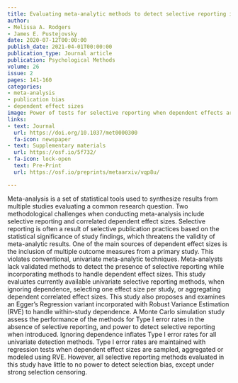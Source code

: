 ```yaml
---
title: Evaluating meta-analytic methods to detect selective reporting in the presence of dependent effect sizes
author:
- Melissa A. Rodgers
- James E. Pustejovsky
date: 2020-07-12T00:00:00
publish_date: 2021-04-01T00:00:00
publication_type: Journal article
publication: Psychological Methods
volume: 26
issue: 2
pages: 141-160
categories:
- meta-analysis
- publication bias
- dependent effect sizes
image: Power of tests for selective reporting when dependent effects are aggregated or handled using Robust Variance Estimation (RVE) or Multi-Level Meta-Analysis (MLMA), for samples of $k = 80$ studies and between study correlation of $\rho = 0.4$. Gray bands indicate tests with excess Type-I error.
links:
- text: Journal
  url: https://doi.org/10.1037/met0000300
  fa-icon: newspaper
- text: Supplementary materials
  url: https://osf.io/5f732/
- fa-icon: lock-open
  text: Pre-Print
  url: https://osf.io/preprints/metaarxiv/vqp8u/

---
```



Meta-analysis is a set of statistical tools used to synthesize results from multiple studies evaluating a common research question. Two methodological challenges when conducting meta-analysis include selective reporting and correlated dependent effect sizes. Selective reporting is often a result of selective publication practices based on the statistical significance of study findings, which threatens the validity of meta-analytic results. One of the main sources of dependent effect sizes is the inclusion of multiple outcome measures from a primary study. This violates conventional, univariate meta-analytic techniques. Meta-analysts lack validated methods to detect the presence of selective reporting while incorporating methods to handle dependent effect sizes. This study evaluates currently available univariate selective reporting methods, when ignoring dependence, selecting one effect size per study, or aggregating dependent correlated effect sizes. This study also proposes and examines an Egger’s Regression variant incorporated with Robust Variance Estimation (RVE) to handle within-study dependence. A Monte Carlo simulation study assess the performance of the methods for Type I error rates in the absence of selective reporting, and power to detect selective reporting when introduced. Ignoring dependence inflates Type I error rates for all univariate detection methods. Type I error rates are maintained with regression tests when dependent effect sizes are sampled, aggregated or modeled using RVE. However, all selective reporting methods evaluated in this study have little to no power to detect selection bias, except under strong selection censoring.

